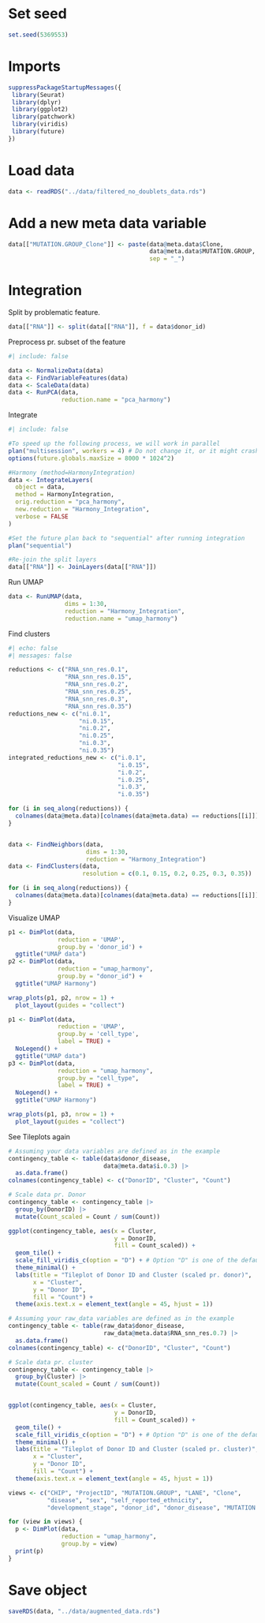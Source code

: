 # Set seed
```r
set.seed(5369553)
```

# Imports
```r
suppressPackageStartupMessages({
 library(Seurat)
 library(dplyr)
 library(ggplot2)
 library(patchwork)
 library(viridis)
 library(future)
})
```

# Load data
```r
data <- readRDS("../data/filtered_no_doublets_data.rds")
```

# Add a new meta data variable
```r
data[["MUTATION.GROUP_Clone"]] <- paste(data@meta.data$Clone,
                                        data@meta.data$MUTATION.GROUP,
                                        sep = "_")
```


# Integration
Split by problematic feature.
```r
data[["RNA"]] <- split(data[["RNA"]], f = data$donor_id)
```

Preprocess pr. subset of the feature
```r
#| include: false

data <- NormalizeData(data)
data <- FindVariableFeatures(data)
data <- ScaleData(data)
data <- RunPCA(data,
               reduction.name = "pca_harmony")
```

Integrate
```r
#| include: false

#To speed up the following process, we will work in parallel
plan("multisession", workers = 4) # Do not change it, or it might crash.
options(future.globals.maxSize = 8000 * 1024^2)

#Harmony (method=HarmonyIntegration)
data <- IntegrateLayers(
  object = data,
  method = HarmonyIntegration,
  orig.reduction = "pca_harmony",
  new.reduction = "Harmony_Integration",
  verbose = FALSE
)

#Set the future plan back to "sequential" after running integration
plan("sequential")

#Re-join the split layers
data[["RNA"]] <- JoinLayers(data[["RNA"]])
```

Run UMAP
```r
data <- RunUMAP(data,
                dims = 1:30,
                reduction = "Harmony_Integration",
                reduction.name = "umap_harmony")
```

Find clusters
```r
#| echo: false
#| messages: false

reductions <- c("RNA_snn_res.0.1",                      
                "RNA_snn_res.0.15",                         
                "RNA_snn_res.0.2",                         
                "RNA_snn_res.0.25",                         
                "RNA_snn_res.0.3",                         
                "RNA_snn_res.0.35")
reductions_new <- c("ni.0.1",                      
                    "ni.0.15",                         
                    "ni.0.2",                         
                    "ni.0.25",                         
                    "ni.0.3",                         
                    "ni.0.35")
integrated_reductions_new <- c("i.0.1",                      
                               "i.0.15",                         
                               "i.0.2",                         
                               "i.0.25",                         
                               "i.0.3",                         
                               "i.0.35")

for (i in seq_along(reductions)) {
  colnames(data@meta.data)[colnames(data@meta.data) == reductions[[i]]] <- reductions_new[[i]]
}


data <- FindNeighbors(data,
                      dims = 1:30,
                      reduction = "Harmony_Integration")
data <- FindClusters(data,
                     resolution = c(0.1, 0.15, 0.2, 0.25, 0.3, 0.35))

for (i in seq_along(reductions)) {
  colnames(data@meta.data)[colnames(data@meta.data) == reductions[[i]]] <- integrated_reductions_new[[i]]
}
```

Visualize UMAP
```r
p1 <- DimPlot(data,
              reduction = 'UMAP',
              group.by = 'donor_id') +
  ggtitle("UMAP data")
p2 <- DimPlot(data,
              reduction = "umap_harmony",
              group.by = "donor_id") +
  ggtitle("UMAP Harmony")

wrap_plots(p1, p2, nrow = 1) +
  plot_layout(guides = "collect")
```

```r
p1 <- DimPlot(data,
              reduction = 'UMAP',
              group.by = 'cell_type',
              label = TRUE) +
  NoLegend() +
  ggtitle("UMAP data")
p3 <- DimPlot(data,
              reduction = "umap_harmony",
              group.by = "cell_type",
              label = TRUE) +
  NoLegend() +
  ggtitle("UMAP Harmony")

wrap_plots(p1, p3, nrow = 1) +
  plot_layout(guides = "collect")
```

See Tileplots again
```r
# Assuming your data variables are defined as in the example
contingency_table <- table(data$donor_disease,
                           data@meta.data$i.0.3) |>
  as.data.frame()
colnames(contingency_table) <- c("DonorID", "Cluster", "Count")

# Scale data pr. Donor
contingency_table <- contingency_table |>
  group_by(DonorID) |>
  mutate(Count_scaled = Count / sum(Count))

ggplot(contingency_table, aes(x = Cluster,
                              y = DonorID,
                              fill = Count_scaled)) +
  geom_tile() +
  scale_fill_viridis_c(option = "D") + # Option "D" is one of the default viridis color maps
  theme_minimal() +
  labs(title = "Tileplot of Donor ID and Cluster (scaled pr. donor)",
       x = "Cluster",
       y = "Donor ID",
       fill = "Count") +
  theme(axis.text.x = element_text(angle = 45, hjust = 1))
```

```r
# Assuming your raw_data variables are defined as in the example
contingency_table <- table(raw_data$donor_disease,
                           raw_data@meta.data$RNA_snn_res.0.7) |>
  as.data.frame()
colnames(contingency_table) <- c("DonorID", "Cluster", "Count")

# Scale data pr. cluster
contingency_table <- contingency_table |>
  group_by(Cluster) |>
  mutate(Count_scaled = Count / sum(Count))


ggplot(contingency_table, aes(x = Cluster,
                              y = DonorID,
                              fill = Count_scaled)) +
  geom_tile() +
  scale_fill_viridis_c(option = "D") + # Option "D" is one of the default viridis color maps
  theme_minimal() +
  labs(title = "Tileplot of Donor ID and Cluster (scaled pr. cluster)",
       x = "Cluster",
       y = "Donor ID",
       fill = "Count") +
  theme(axis.text.x = element_text(angle = 45, hjust = 1))
```


```r
views <- c("CHIP", "ProjectID", "MUTATION.GROUP", "LANE", "Clone",
           "disease", "sex", "self_reported_ethnicity",
           "development_stage", "donor_id", "donor_disease", "MUTATION.GROUP_Clone")

for (view in views) {
  p <- DimPlot(data,
               reduction = "umap_harmony",
               group.by = view)
  print(p)
} 
```

# Save object
```r
saveRDS(data, "../data/augmented_data.rds")
```
